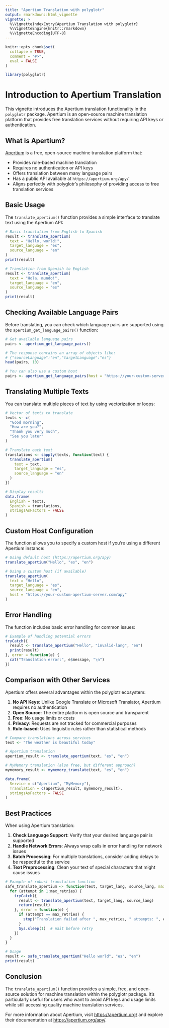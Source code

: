 ```yaml
---
title: "Apertium Translation with polyglotr"
output: rmarkdown::html_vignette
vignette: >
  %\VignetteIndexEntry{Apertium Translation with polyglotr}
  %\VignetteEngine{knitr::rmarkdown}
  %\VignetteEncoding{UTF-8}
---
```


```r
knitr::opts_chunk$set(
  collapse = TRUE,
  comment = "#>",
  eval = FALSE
)
```

```r
library(polyglotr)
```

# Introduction to Apertium Translation

This vignette introduces the Apertium translation functionality in the `polyglotr` package. Apertium is an open-source machine translation platform that provides free translation services without requiring API keys or authentication.

## What is Apertium?

[Apertium](https://apertium.org/) is a free, open-source machine translation platform that:

- Provides rule-based machine translation
- Requires no authentication or API keys
- Offers translation between many language pairs
- Has a public API available at `https://apertium.org/apy/`
- Aligns perfectly with polyglotr's philosophy of providing access to free translation services

## Basic Usage

The `translate_apertium()` function provides a simple interface to translate text using the Apertium API:

```r
# Basic translation from English to Spanish
result <- translate_apertium(
  text = "Hello, world!", 
  target_language = "es", 
  source_language = "en"
)
print(result)

# Translation from Spanish to English
result <- translate_apertium(
  text = "Hola, mundo!", 
  target_language = "en", 
  source_language = "es"
)
print(result)
```

## Checking Available Language Pairs

Before translating, you can check which language pairs are supported using the `apertium_get_language_pairs()` function:

```r
# Get available language pairs
pairs <- apertium_get_language_pairs()

# The response contains an array of objects like:
# {"sourceLanguage":"en","targetLanguage":"es"}
head(pairs, 10)

# You can also use a custom host
pairs <- apertium_get_language_pairs(host = "https://your-custom-server.com/apy")
```

## Translating Multiple Texts

You can translate multiple pieces of text by using vectorization or loops:

```r
# Vector of texts to translate
texts <- c(
  "Good morning", 
  "How are you?", 
  "Thank you very much",
  "See you later"
)

# Translate each text
translations <- sapply(texts, function(text) {
  translate_apertium(
    text = text,
    target_language = "es",
    source_language = "en"
  )
})

# Display results
data.frame(
  English = texts,
  Spanish = translations,
  stringsAsFactors = FALSE
)
```

## Custom Host Configuration

The function allows you to specify a custom host if you're using a different Apertium instance:

```r
# Using default host (https://apertium.org/apy)
translate_apertium("Hello", "es", "en")

# Using a custom host (if available)
translate_apertium(
  text = "Hello", 
  target_language = "es", 
  source_language = "en",
  host = "https://your-custom-apertium-server.com/apy"
)
```

## Error Handling

The function includes basic error handling for common issues:

```r
# Example of handling potential errors
tryCatch({
  result <- translate_apertium("Hello", "invalid-lang", "en")
  print(result)
}, error = function(e) {
  cat("Translation error:", e$message, "\n")
})
```

## Comparison with Other Services

Apertium offers several advantages within the polyglotr ecosystem:

1. **No API Keys**: Unlike Google Translate or Microsoft Translator, Apertium requires no authentication
2. **Open Source**: The entire platform is open source and transparent
3. **Free**: No usage limits or costs
4. **Privacy**: Requests are not tracked for commercial purposes
5. **Rule-based**: Uses linguistic rules rather than statistical methods

```r
# Compare translations across services
text <- "The weather is beautiful today"

# Apertium translation
apertium_result <- translate_apertium(text, "es", "en")

# MyMemory translation (also free, but different approach)
mymemory_result <- mymemory_translate(text, "es", "en")

data.frame(
  Service = c("Apertium", "MyMemory"),
  Translation = c(apertium_result, mymemory_result),
  stringsAsFactors = FALSE
)
```

## Best Practices

When using Apertium translation:

1. **Check Language Support**: Verify that your desired language pair is supported
2. **Handle Network Errors**: Always wrap calls in error handling for network issues
3. **Batch Processing**: For multiple translations, consider adding delays to be respectful to the service
4. **Text Preprocessing**: Clean your text of special characters that might cause issues

```r
# Example of robust translation function
safe_translate_apertium <- function(text, target_lang, source_lang, max_retries = 3) {
  for (attempt in 1:max_retries) {
    tryCatch({
      result <- translate_apertium(text, target_lang, source_lang)
      return(result)
    }, error = function(e) {
      if (attempt == max_retries) {
        stop("Translation failed after ", max_retries, " attempts: ", e$message)
      }
      Sys.sleep(1)  # Wait before retry
    })
  }
}

# Usage
result <- safe_translate_apertium("Hello world", "es", "en")
print(result)
```

## Conclusion

The `translate_apertium()` function provides a simple, free, and open-source solution for machine translation within the polyglotr package. It's particularly useful for users who want to avoid API keys and usage limits while still accessing quality machine translation services.

For more information about Apertium, visit [https://apertium.org/](https://apertium.org/) and explore their documentation at [https://apertium.org/apy/](https://apertium.org/apy/).